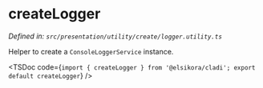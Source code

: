 
# createLogger

*Defined in: `src/presentation/utility/create/logger.utility.ts`*

Helper to create a `ConsoleLoggerService` instance.

<TSDoc code={`import { createLogger } from '@elsikora/cladi'; export default createLogger`} /> 